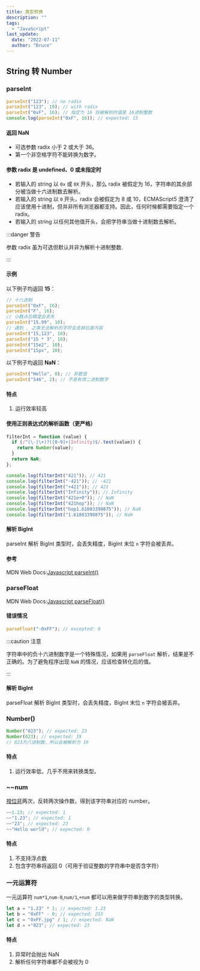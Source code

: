```yaml
---
title: 类型转换
description: ""
tags:
  - "JavaScript"
last_update:
  date: "2022-07-11"
  author: "Bruce"
---
```



<!-- TODO - Split contents -->

## String 转 Number

### parseInt

```javascript
parseInt("123"); // no radix
parseInt("123", 10); // with radix
parseInt("0xF", 16); // 指定为 16 则被解析的值是 16进制整数
console.log(parseInt("0xF", 16)); // expected: 15
```

#### 返回 NaN

- 可选参数 radix <TH>小于 2 或大于 36</TH>。
- 第一个<TH>非空格字符</TH>不能转换为数字。

#### 参数 radix 是 undefined、0 或未指定时

- 若输入的 string 以 `0x` 或 `0X` 开头，那么 radix 被假定为 16，字符串的其余部分被当做十六进制数去解析。
- 若输入的 string 以 `0` 开头，radix 会被假定为 8 或 10，ECMAScript5 澄清了应该使用十进制，但并非所有浏览器都支持。因此，<TH>任何时候都需要指定一个 radix</TH>。
- 若输入的 string 以任何其他值开头，会把字符串当做十进制数去解析。

:::danger 警告

参数 radix 虽为可选但默认并非为解析十进制整数.

:::

#### 示例

以下例子均返回 **15**：

```javascript
// 十六进制
parseInt("0xF", 16);
parseInt("F", 16);
// 小数点后精度会丢失
parseInt("15.99", 10);
// 遇到 , 之类无法解析的字符会丢掉后面内容
parseInt("15,123", 10);
parseInt("15 * 3", 10);
parseInt("15e2", 10);
parseInt("15px", 10);
```

以下例子均返回 **NaN**：

```javascript
parseInt("Hello", 8); // 非数值
parseInt("546", 2); // 不是有效二进制数字
```

#### 特点

1. 运行效率较高

#### 使用**正则表达式**的解析函数（更严格）

```javascript
filterInt = function (value) {
  if (/^(\-|\+)?([0-9]+|Infinity)$/.test(value)) {
    return Number(value);
  }
  return NaN;
};

console.log(filterInt("421")); // 421
console.log(filterInt("-421")); // -421
console.log(filterInt("+421")); // 421
console.log(filterInt("Infinity")); // Infinity
console.log(filterInt("421e+0")); // NaN
console.log(filterInt("421hop")); // NaN
console.log(filterInt("hop1.61803398875")); // NaN
console.log(filterInt("1.61803398875")); // NaN
```

#### 解析 BigInt

parseInt 解析 BigInt 类型时，会丢失精度，BigInt 末位 `n` 字符会被丢弃。

#### 参考

<!-- TODO: Add reference list -->

MDN Web Docs:[Javascript parseInt()](https://developer.mozilla.org/zh-CN/docs/Web/JavaScript/Reference/Global_Objects/parseInt)

### parseFloat

<!-- TODO: Add reference list -->

MDN Web Docs:[Javascript parseFloat()](https://developer.mozilla.org/zh-CN/docs/Web/JavaScript/Reference/Global_Objects/parseFloat)

#### 错误情况

```javascript
parseFloat("-0xFF"); // excepted: 0
```

:::caution 注意

字符串中的负十六进制数字是一个特殊情况，如果用 `parseFloat` 解析，结果是不正确的。为了避免程序出现 `NaN` 的情况，应该检查转化后的值。

:::

#### 解析 BigInt

parseFloat 解析 BigInt 类型时，会丢失精度，BigInt 末位 `n` 字符会被丢弃。

### Number()

```javascript
Number("023"); // expected: 23
Number(023); // expected: 19
// 023为八进制数，所以会被解析为 19
```

#### 特点

1. 运行效率低，几乎不用来转换类型。

### ~~num

[按位非](/docs/javascript/operators/bitwise-not)两次，反转两次操作数，得到该字符串对应的 number。

```javascript
~~1.23; // expected: 1
~~"1.23"; // expected: 1
~~"23"; // expected: 23
~~"Hello world"; // expected: 0
```

#### 特点

1. 不支持浮点数
2. 包含字符串将返回 0（可用于验证整数的字符串中是否含字符）

### 一元运算符

一元运算符 `num*1`,`num-0`,`num/1`,`+num` 都可以用来做字符串到数字的类型转换。

```javascript
let a = "1.23" * 1; // expected: 1.23
let b = "0xFF" - 0; // expected: 255
let c = "0xFF.jpg" / 1; // expected: NaN
let d = +"023"; // expected: 23
```

#### 特点

1. 异常时会抛出 NaN
2. 解析任何字符串都不会被视为 0
